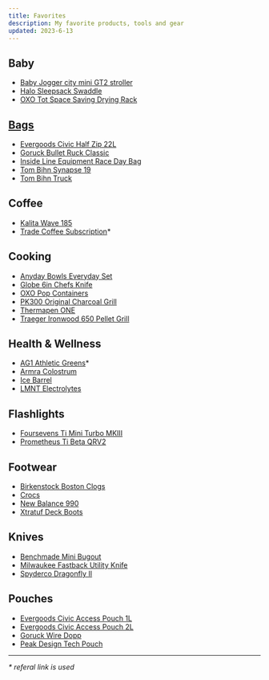 ```yaml
---
title: Favorites
description: My favorite products, tools and gear
updated: 2023-6-13
---
```


## Baby
- [Baby Jogger city mini GT2 stroller](https://www.babyjogger.com/strollers/shop-all-strollers/all-terrain/city-mini-gt2-stroller/SAP_2153358.html)
- [Halo Sleepsack Swaddle](https://www.halosleep.com/shop/sleepsack-swaddle)
- [OXO Tot Space Saving Drying Rack](https://www.oxo.com/space-saving-drying-rack.html)

## [Bags](/favorites/bags)
- [Evergoods Civic Half Zip 22L](https://evergoods.us/collections/civic-half-zip-series/products/civic-half-zip-22l)
- [Goruck Bullet Ruck Classic](https://www.goruck.com/products/bullet-ruck-15l)
- [Inside Line Equipment Race Day Bag](https://ilequipment.com/collections/backpacks/products/race-day-bag)
- [Tom Bihn Synapse 19](https://www.tombihn.com/collections/best-sellers/products/synapse-19)
- [Tom Bihn Truck](https://www.tombihn.com/collections/tote-bags/products/the-truck)

## Coffee
- [Kalita Wave 185](http://kalita.ae/products/waveseries/3658)
- [Trade Coffee Subscription](http://s.trdcfe.me/68Mcc2)*

## Cooking
- [Anyday Bowls Everyday Set](https://cookanyday.com/products/the-everyday-set)
- [Globe 6in Chefs Knife](https://www.globalcutleryusa.com/classic-g58)
- [OXO Pop Containers](https://www.oxo.com/shop/kitchenware/pop-containers.html)
- [PK300 Original Charcoal Grill](https://www.pkgrills.com/the-all-new-original-pk300-grill-smoker-graphite/)
- [Thermapen ONE](https://www.thermoworks.com/thermapen-one)
- [Traeger Ironwood 650 Pellet Grill](https://www.traeger.com/pellet-grills/ironwood/650)

## Health & Wellness
- [AG1 Athletic Greens](https://fbuy.io/ag/kxxkqhpn)*
- [Armra Colostrum](https://tryarmra.com/)
- [Ice Barrel](https://icebarrel.com/)
- [LMNT Electrolytes](https://drinklmnt.com/)

## Flashlights
- [Foursevens Ti Mini Turbo MKIII](https://darksucks.com/products/mini-turbo-mkiii-ti-two-tone)
- [Prometheus Ti Beta QRV2](https://darksucks.com/products/beta-qrv2-titanium)

## Footwear
- [Birkenstock Boston Clogs](https://www.birkenstock.com/us/styles/boston/)
- [Crocs](https://www.crocs.com/p/classic-realtree-v2/12132.html)
- [New Balance 990](https://www.newbalance.com/990)
- [Xtratuf Deck Boots](https://www.xtratuf.com/deck-boots)

## Knives
- [Benchmade Mini Bugout](https://www.benchmade.com/535bk-2-bugout.html)
- [Milwaukee Fastback Utility Knife](https://www.milwaukeetool.com/Products/Hand-Tools/Cutting/Knives-and-Blades/48-22-1500)
- [Spyderco Dragonfly II](https://www.spyderco.com/catalog/details/C28BK2/Dragonfly-trade-2-FRN-Black/610)

## Pouches
- [Evergoods Civic Access Pouch 1L](https://evergoods.us/collections/crossover-gear-in-stock/products/civic-access-pouch-1l)
- [Evergoods Civic Access Pouch 2L](https://evergoods.us/collections/crossover-gear-in-stock/products/civic-access-pouch-2l)
- [Goruck Wire Dopp](https://www.goruck.com/products/wire-dopp)
- [Peak Design Tech Pouch](https://www.peakdesign.com/products/tech-pouch)

---

_* referal link is used_